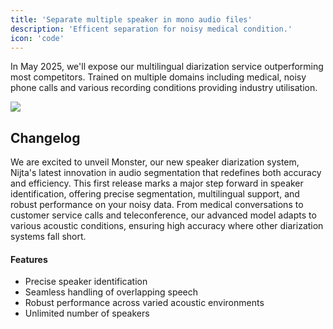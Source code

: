 ```yaml
---
title: 'Separate multiple speaker in mono audio files'
description: 'Efficent separation for noisy medical condition.'
icon: 'code'
---
```


<Tip>

In May 2025, we'll expose our multilingual diarization service outperforming most competitors. Trained on multiple domains including medical, noisy phone calls and various recording conditions providing industry utilisation.

</Tip>

<Update label="2025-05-01" description="Voice Harbor V3.0">
  <Frame>
    <img className="block" src="https://mintlify-assets.b-cdn.net/hero-light.png" />
  </Frame>

  ## Changelog
  We are excited to unveil Monster, our new speaker diarization system, Nijta's  latest innovation in audio segmentation that redefines both accuracy and efficiency. This first release marks a major step forward in speaker identification, offering precise segmentation, multilingual support, and robust performance on your noisy data. From medical conversations to customer service calls and teleconference, our advanced model adapts to various acoustic conditions, ensuring high accuracy where other diarization systems fall short.

  #### Features

  * Precise speaker identification
  * Seamless handling of overlapping speech
  * Robust performance across varied acoustic environments
  * Unlimited number of speakers

</Update>
